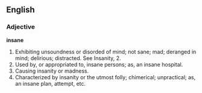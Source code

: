 ==English==

===Adjective===

'''insane'''

#Exhibiting unsoundness or disorded of mind; not sane; mad; deranged in mind; delirious; distracted. See Insanity, 2.
#Used by, or appropriated to, insane persons; as, an insane hospital.
#Causing insanity or madness.
#Characterized by insanity or the utmost folly; chimerical; unpractical; as, an insane plan, attempt, etc.